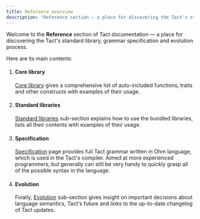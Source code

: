 ```yaml
---
title: Reference overview
description: "Reference section — a place for discovering the Tact's standard library, grammar specification and evolution process"
---
```



Welcome to the **Reference** section of Tact documentation — a place for discovering the Tact's standard library, grammar specification and evolution process.

Here are its main contents:

<Steps>

1. #### Core library

   [Core library](/ref/core-base) gives a comprehensive list of auto-included functions, traits and other constructs with examples of their usage.

   <CardGrid>
     <LinkCard
       title="Go to the Core library"
       href="/ref/core-base"
     />
   </CardGrid>

2. #### Standard libraries

   [Standard libraries](/ref/standard-libraries) sub-section explains how to use the bundled libraries, lists all their contents with examples of their usage.
   
   <CardGrid>
     <LinkCard
       title="Go to Standard libraries"
       href="/ref/standard-libraries"
     />
   </CardGrid>

3. #### Specification

   [Specification](/ref/spec) page provides full Tact grammar written in Ohm language, which is used in the Tact's compiler. Aimed at more experienced programmers, but generally can still be very handy to quickly grasp all of the possible syntax in the language.
   
   <CardGrid>
     <LinkCard
       title="Go to the Specification"
       href="/ref/spec"
     />
   </CardGrid>

4. #### Evolution

   Finally, [Evolution](/ref/evolution/overview) sub-section gives insight on important decisions about language semantics, Tact's future and links to the up-to-date changelog of Tact updates.
   
   <CardGrid>
     <LinkCard
       title="Go to the Evolution"
       href="/ref/evolution/overview"
     />
   </CardGrid>

</Steps>
